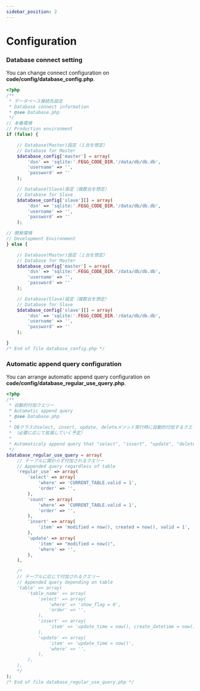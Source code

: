 ```yaml
---
sidebar_position: 2
---
```


# Configuration

### Database connect setting

You can change connect configuration on **code/config/database_config.php**.

```php title="database_config.php"
<?php
/**
 * データベース接続先設定
 * Database connect information
 * @see Database.php
 */
// 本番環境
// Production environment
if (false) {

    // Database(Master)設定（１台を想定）
    // Database for Master
    $database_config['master'] = array(
        'dsn' => 'sqlite:'.FEGG_CODE_DIR.'/data/db/db.db',
        'username' => '',
        'password' => ''
    );

    // Database(Slave)設定（複数台を想定）
    // Database for Slave
    $database_config['slave'][] = array(
        'dsn' => 'sqlite:'.FEGG_CODE_DIR.'/data/db/db.db',
        'username' => '',
        'password' => ''
    );

// 開発環境
// Development Environment
} else {

    // Database(Master)設定（１台を想定）
    // Database for Master
    $database_config['master'] = array(
        'dsn' => 'sqlite:'.FEGG_CODE_DIR.'/data/db/db.db',
        'username' => '',
        'password' => ''
    );

    // Database(Slave)設定（複数台を想定）
    // Database for Slave
    $database_config['slave'][] = array(
        'dsn' => 'sqlite:'.FEGG_CODE_DIR.'/data/db/db.db',
        'username' => '',
        'password' => ''
    );

}
/* End of file database_config.php */
```

### Automatic append query configuration

You can arrange automatic append query configuration on **code/config/database_regular_use_query.php**.

```php title="database_regular_use_query.php"
<?php
/**
 * 自動的付加クエリー
 * Automatic append query
 * @see Database.php
 *
 * DBクラスのselect, insert, update, deleteメソッド実行時に自動的付加するクエリー
 * （必要に応じて拡張していく予定）
 *
 * Automaticaly append query that "select", "insert", "update", "delete" method in DB Class.
 */
$database_regular_use_query = array(
    // テーブルに関わらず付加されるクエリー
    // Appended query regardless of table
    'regular_use' => array(
        'select' => array(
            'where' => 'CURRENT_TABLE.valid = 1',
            'order' => '',
        ),
        'count' => array(
            'where' => 'CURRENT_TABLE.valid = 1',
            'order' => '',
        ),
        'insert' => array(
            'item' => 'modified = now(), created = now(), valid = 1',
        ),
        'update' => array(
            'item' => "modified = now()",
            'where' => '',
        ),
    ),

    /*
    // テーブルに応じて付加されるクエリー
    // Appended query depending on table
    'table' => array(
        'table_name' => array(
            'select' => array(
                'where' => 'show_flag = 0',
                'order' => '',
            ),
            'insert' => array(
                'item' => 'update_time = now(), create_datetime = now()',
            ),
            'update' => array(
                'item' => 'update_time = now()',
                'where' => '',
            ),
        ),
    ),
    */
);
/* End of file database_regular_use_query.php */
```
